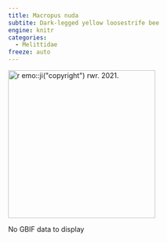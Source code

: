 ```yaml
---
title: Macropus nuda
subtite: Dark-legged yellow loosestrife bee
engine: knitr
categories:
  - Melittidae
freeze: auto
---
```

[![`r emo::ji("copyright")` rwr. 2021.](https://inaturalist-open-data.s3.amazonaws.com/photos/80881550/medium.jpeg){height=300}](https://inaturalist.ca/observations/84381498)

No GBIF data to display
